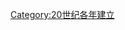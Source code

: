 {{estcat|197|4|1969|1980}}
{{Commonscat|1974 establishments}}
[[Category:20世纪各年建立|Category:20世纪各年建立]]